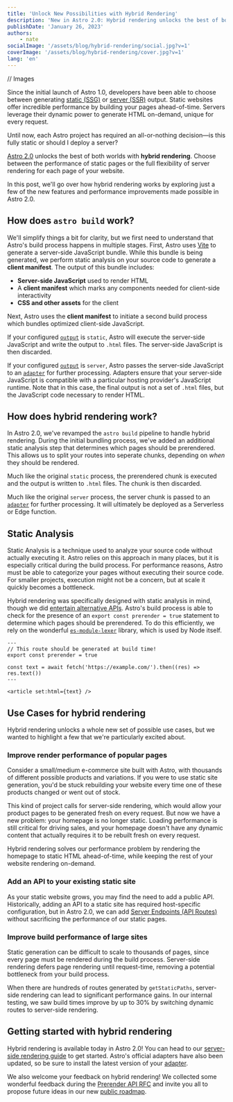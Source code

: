 ```yaml
---
title: 'Unlock New Possibilities with Hybrid Rendering'
description: 'New in Astro 2.0: Hybrid rendering unlocks the best of both worlds—choose between the performance of static pages or the full flexibility of server rendering for each page of your website.'
publishDate: 'January 26, 2023'
authors:
    - nate
socialImage: '/assets/blog/hybrid-rendering/social.jpg?v=1'
coverImage: '/assets/blog/hybrid-rendering/cover.jpg?v=1'
lang: 'en'
---
```


// Images

Since the initial launch of Astro 1.0, developers have been able to choose between generating [static (SSG)](https://docs.astro.build/en/core-concepts/routing/#static-ssg-mode) or [server (SSR)](https://docs.astro.build/en/guides/server-side-rendering/) output. Static websites offer incredible performance by building your pages ahead-of-time. Servers leverage their dynamic power to generate HTML on-demand, unique for every request.

Until now, each Astro project has required an all-or-nothing decision—is this fully static or should I deploy a server?

[Astro 2.0](/astro-2) unlocks the best of both worlds with **hybrid rendering**. Choose between the performance of static pages or the full flexibility of server rendering for each page of your website.

In this post, we'll go over how hybrid rendering works by exploring just a few of the new features and performance improvements made possible in Astro 2.0.

## How does `astro build` work?

We'll simplify things a bit for clarity, but we first need to understand that Astro's build process happens in multiple stages. First, Astro uses [Vite](https://vitejs.dev) to generate a server-side JavaScript bundle. While this bundle is being generated, we perform static analysis on your source code to generate a **client manifest**. The output of this bundle includes:

-   **Server-side JavaScript** used to render HTML
-   A **client manifest** which marks any components needed for client-side interactivity
-   **CSS and other assets** for the client

Next, Astro uses the **client manifest** to initiate a second build process which bundles optimized client-side JavaScript.

If your configured [`output`](https://docs.astro.build/en/reference/configuration-reference/#output) is `static`, Astro will execute the server-side JavaScript and write the output to `.html` files. The server-side JavaScript is then discarded.

<BlogContentImage
    src={staticBuild}
    alt="Flow diagram of Astro's static build process"
/>

If your configured [`output`](https://docs.astro.build/en/reference/configuration-reference/#output) is `server`, Astro passes the server-side JavaScript to an [`adapter`](https://docs.astro.build/en/reference/configuration-reference/#adapter) for further processing.
Adapters ensure that your server-side JavaScript is compatible with a particular hosting provider's JavaScript runtime. Note that in this case, the final output is not a set of `.html` files, but the JavaScript code necessary to render HTML.

<BlogContentImage
    src={serverBuild}
    alt="Flow diagram of Astro's server build process"
/>

## How does hybrid rendering work?

In Astro 2.0, we've revamped the `astro build` pipeline to handle hybrid rendering.
During the initial bundling process, we've added an additional static analysis step that determines which pages should be prerendered.
This allows us to split your routes into seperate chunks, depending on _when_ they should be rendered.

Much like the original `static` process, the prerendered chunk is executed and the output is written to `.html` files. The chunk is then discarded.

Much like the original `server` process, the server chunk is passed to an [`adapter`](https://docs.astro.build/en/reference/configuration-reference/#adapter) for further processing. It will ultimately be deployed as a Serverless or Edge function.

<BlogContentImage
    src={hybridBuild}
    alt="Flow diagram of Astro's new hybrid build process"
/>

## Static Analysis

Static Analysis is a technique used to analyze your source code without actually executing it.
Astro relies on this approach in many places, but it is especially critical during the build process.
For performance reasons, Astro must be able to categorize your pages without executing their source code.
For smaller projects, execution might not be a concern, but at scale it quickly becomes a bottleneck.

Hybrid rendering was specifically designed with static analysis in mind, though we did [entertain alternative APIs](https://github.com/withastro/roadmap/blob/main/proposals/0029-prerender-api.md#alternatives).
Astro's build process is able to check for the presence of an `export const prerender = true` statement to determine which pages should be prerendered.
To do this efficiently, we rely on the wonderful [`es-module-lexer`](https://github.com/guybedford/es-module-lexer) library, which is used by Node itself.

```astro
---
// This route should be generated at build time!
export const prerender = true

const text = await fetch('https://example.com/').then((res) => res.text())
---

<article set:html={text} />
```

## Use Cases for hybrid rendering

Hybrid rendering unlocks a whole new set of possible use cases, but we wanted to highlight a few that we're particularly excited about.

### Improve render performance of popular pages

Consider a small/medium e-commerce site built with Astro, with thousands of different possible products and variations. If you were to use static site generation, you'd be stuck rebuilding your website every time one of these products changed or went out of stock.

This kind of project calls for server-side rendering, which would allow your product pages to be generated fresh on every request. But now we have a new problem: your homepage is no longer static. Loading performance is still critical for driving sales, and your homepage doesn't have any dynamic content that actually requires it to be rebuilt fresh on every request.

Hybrid rendering solves our performance problem by rendering the homepage to static HTML ahead-of-time, while keeping the rest of your website rendering on-demand.

### Add an API to your existing static site

As your static website grows, you may find the need to add a public API. Historically, adding an API to a static site has required host-specific configuration, but in Astro 2.0, we can add [Server Endpoints (API Routes)](https://docs.astro.build/en/core-concepts/endpoints/#server-endpoints-api-routes) without sacrificing the performance of our static pages.

### Improve build performance of large sites

Static generation can be difficult to scale to thousands of pages, since every page must be rendered during the build process. Server-side rendering defers page rendering until request-time, removing a potential bottleneck from your build process.

When there are hundreds of routes generated by `getStaticPaths`, server-side rendering can lead to significant performance gains. In our internal testing, we saw build times improve by up to 30% by switching dynamic routes to server-side rendering.

## Getting started with hybrid rendering

Hybrid rendering is available today in Astro 2.0! You can head to our [server-side rendering guide](https://docs.astro.build/en/guides/server-side-rendering/) to get started. Astro's official adapters have also been updated, so be sure to install the latest version of your [adapter](https://docs.astro.build/en/guides/server-side-rendering/#adding-an-adapter).

We also welcome your feedback on hybrid rendering! We collected some wonderful feedback during the [Prerender API RFC](https://github.com/withastro/roadmap/blob/main/proposals/0029-prerender-api.md) and invite you all to propose future ideas in our new [public roadmap](https://github.com/withastro/roadmap).
